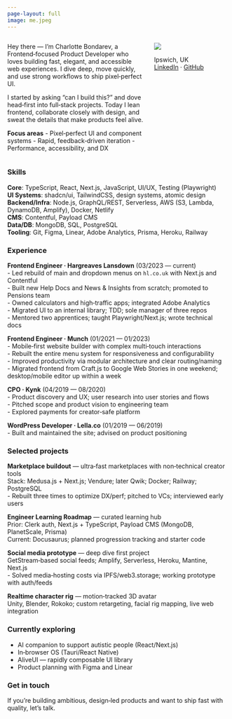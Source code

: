 ```yaml
---
page-layout: full
image: me.jpeg
---
```


::: {.columns}
::: {.column width="65%"}
Hey there — I’m Charlotte Bondarev, a Frontend‑focused Product Developer who loves building fast, elegant, and accessible web experiences. I dive deep, move quickly, and use strong workflows to ship pixel‑perfect UI.

I started by asking “can I build this?” and dove head‑first into full‑stack projects. Today I lean frontend, collaborate closely with design, and sweat the details that make products feel alive.

**Focus areas**
- Pixel‑perfect UI and component systems
- Rapid, feedback‑driven iteration
- Performance, accessibility, and DX
:::
::: {.column width="35%"}

![](me.jpeg)

Ipswich, UK  
[LinkedIn](https://www.linkedin.com/in/charlotte-bondarev-4962a5264/) · [GitHub](https://github.com/prophecyengineer)  
<!-- Phone: +44 7827 3XXXX -->
:::
:::

### Skills
**Core**: TypeScript, React, Next.js, JavaScript, UI/UX, Testing (Playwright)  
**UI Systems**: shadcn/ui, TailwindCSS, design systems, atomic design  
**Backend/Infra**: Node.js, GraphQL/REST, Serverless, AWS (S3, Lambda, DynamoDB, Amplify), Docker, Netlify  
**CMS**: Contentful, Payload CMS  
**Data/DB**: MongoDB, SQL, PostgreSQL  
**Tooling**: Git, Figma, Linear, Adobe Analytics, Prisma, Heroku, Railway  

### Experience
**Frontend Engineer · Hargreaves Lansdown** (03/2023 — current)  
- Led rebuild of main and dropdown menus on `hl.co.uk` with Next.js and Contentful  
- Built new Help Docs and News & Insights from scratch; promoted to Pensions team  
- Owned calculators and high‑traffic apps; integrated Adobe Analytics  
- Migrated UI to an internal library; TDD; sole manager of three repos  
- Mentored two apprentices; taught Playwright/Next.js; wrote technical docs

**Frontend Engineer · Munch** (01/2021 — 01/2023)  
- Mobile‑first website builder with complex multi‑touch interactions  
- Rebuilt the entire menu system for responsiveness and configurability  
- Improved productivity via modular architecture and clear routing/naming  
- Migrated frontend from Craft.js to Google Web Stories in one weekend; desktop/mobile editor up within a week

**CPO · Kynk** (04/2019 — 08/2020)  
- Product discovery and UX; user research into user stories and flows  
- Pitched scope and product vision to engineering team  
- Explored payments for creator‑safe platform

**WordPress Developer · Lella.co** (01/2019 — 06/2019)  
- Built and maintained the site; advised on product positioning

### Selected projects
**Marketplace buildout** — ultra‑fast marketplaces with non‑technical creator tools  
Stack: Medusa.js + Next.js; Vendure; later Qwik; Docker; Railway; PostgreSQL  
- Rebuilt three times to optimize DX/perf; pitched to VCs; interviewed early users

**Engineer Learning Roadmap** — curated learning hub  
Prior: Clerk auth, Next.js + TypeScript, Payload CMS (MongoDB, PlanetScale, Prisma)  
Current: Docusaurus; planned progression tracking and starter code

**Social media prototype** — deep dive first project  
GetStream‑based social feeds; Amplify, Serverless, Heroku, Mantine, Next.js  
- Solved media‑hosting costs via IPFS/web3.storage; working prototype with auth/feeds

**Realtime character rig** — motion‑tracked 3D avatar  
Unity, Blender, Rokoko; custom retargeting, facial rig mapping, live web integration

### Currently exploring
- AI companion to support autistic people (React/Next.js)  
- In‑browser OS (Tauri/React Native)  
- AliveUI — rapidly composable UI library  
- Product planning with Figma and Linear

### Get in touch
If you’re building ambitious, design‑led products and want to ship fast with quality, let’s talk.

